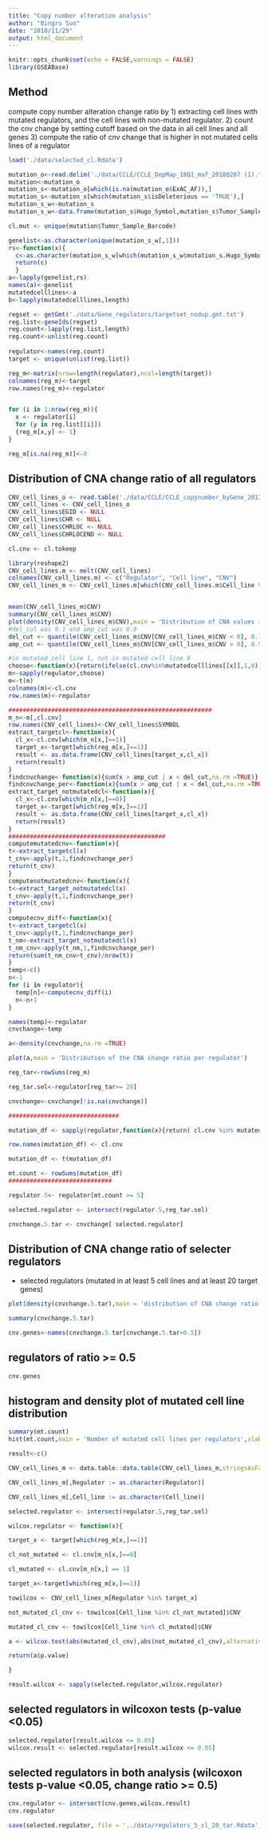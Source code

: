 ---
title: "Copy number alteration analysis"
author: "Bingru Sun"
date: "2018/11/29"
output: html_document
---

```{r setup, include=FALSE}
knitr::opts_chunk$set(echo = FALSE,warnings = FALSE)
library(GSEABase)
```

## Method

compute copy number alteration change ratio by 1) extracting cell lines with mutated regulators, and the cell lines with non-mutated regulator. 2) count the cnv change by setting cutoff based on the data in all cell lines and all genes 3) compute the ratio of cnv change that is higher in not mutated cells lines of a regulator

```{r regulator mutation input,include = FALSE}
load('./data/selected_cl.Rdata')

mutation_o<-read.delim('./data/CCLE/CCLE_DepMap_18Q1_maf_20180207 (1).txt')
mutation<-mutation_o
mutation_s<-mutation_o[which(is.na(mutation_o$ExAC_AF)),]
mutation_s<-mutation_s[which(mutation_s$isDeleterious == 'TRUE'),]
mutation_s_w<-mutation_s
mutation_s_w<-data.frame(mutation_s$Hugo_Symbol,mutation_s$Tumor_Sample_Barcode)

cl.mut <- unique(mutation$Tumor_Sample_Barcode)

genelist<-as.character(unique(mutation_s_w[,1]))
rs<-function(x){
  c<-as.character(mutation_s_w[which(mutation_s_w$mutation_s.Hugo_Symbol==x),2])
  return(c)
  }
a<-lapply(genelist,rs)
names(a)<-genelist
mutatedcelllines<-a
b<-lapply(mutatedcelllines,length)

regset <- getGmt('./data/Gene_regulators/targetset_nodup.gmt.txt')
reg.list<-geneIds(regset)
reg.count<-lapply(reg.list,length)
reg.count<-unlist(reg.count)
  
regulator<-names(reg.count)
target <- unique(unlist(reg.list))

reg_m<-matrix(nrow=length(regulator),ncol=length(target))
colnames(reg_m)<-target
row.names(reg_m)<-regulator


for (i in 1:nrow(reg_m)){
  x <- regulator[i]
  for (y in reg.list[[i]])
  {reg_m[x,y] <- 1}
}

reg_m[is.na(reg_m)]<-0

```

## Distribution of CNA change ratio of all regulators

```{r info}

CNV_cell_lines_o <- read.table('./data/CCLE/CCLE_copynumber_byGene_2013-12-03.txt', header=TRUE, sep="\t")
CNV_cell_lines <- CNV_cell_lines_o
CNV_cell_lines$EGID <- NULL
CNV_cell_lines$CHR <- NULL
CNV_cell_lines$CHRLOC <- NULL
CNV_cell_lines$CHRLOCEND <- NULL

cl.cnv <- cl.tokeep

library(reshape2)
CNV_cell_lines.m <- melt(CNV_cell_lines)
colnames(CNV_cell_lines.m) <- c("Regulator", "Cell_line", "CNV")
CNV_cell_lines_m <- CNV_cell_lines.m[which(CNV_cell_lines.m$Cell_line %in% cl.cnv),]


mean(CNV_cell_lines_m$CNV)
summary(CNV_cell_lines_m$CNV)
plot(density(CNV_cell_lines_m$CNV),main = 'Distribution of CNA values in all cell lines')
#del_cul was 0.1 and amp_cut was 0.9
del_cut <- quantile(CNV_cell_lines_m$CNV[CNV_cell_lines_m$CNV < 0], 0.1)
amp_cut <- quantile(CNV_cell_lines_m$CNV[CNV_cell_lines_m$CNV > 0], 0.9)

#in mutated cell line 1, not in mutated cell line 0
choose<-function(x){return(ifelse(cl.cnv%in%mutatedcelllines[[x]],1,0))}
m<-sapply(regulator,choose)
m<-t(m)
colnames(m)<-cl.cnv
row.names(m)<-regulator

#########################################################
m_n<-m[,cl.cnv]
row.names(CNV_cell_lines)<-CNV_cell_lines$SYMBOL
extract_targetcl<-function(x){
  cl_x<-cl.cnv[which(m_n[x,]==1)]
  target_x<-target[which(reg_m[x,]==1)]
  result <- as.data.frame(CNV_cell_lines[target_x,cl_x])
  return(result)
}
findcnvchange<-function(x){sum(x > amp_cut | x < del_cut,na.rm =TRUE)}
findcnvchange_per<-function(x){sum(x > amp_cut | x < del_cut,na.rm =TRUE)/length(x)}
extract_target_notmutatedcl<-function(x){
  cl_x<-cl.cnv[which(m_n[x,]==0)]
  target_x<-target[which(reg_m[x,]==1)]
  result <- as.data.frame(CNV_cell_lines[target_x,cl_x])
  return(result)
}
############################################
computemutatedcnv<-function(x){
t<-extract_targetcl(x)
t_cnv<-apply(t,1,findcnvchange_per)
return(t_cnv)
}
computenotmutatedcnv<-function(x){
t<-extract_target_notmutatedcl(x)
t_cnv<-apply(t,1,findcnvchange_per)
return(t_cnv)
}
computecnv_diff<-function(x){
t<-extract_targetcl(x)
t_cnv<-apply(t,1,findcnvchange_per)
t_nm<-extract_target_notmutatedcl(x)
t_nm_cnv<-apply(t_nm,1,findcnvchange_per)
return(sum(t_nm_cnv>t_cnv)/nrow(t))
}
temp<-c()
n<-1
for (i in regulator){
  temp[n]<-computecnv_diff(i)
  n<-n+1
}

names(temp)<-regulator
cnvchange<-temp

a<-density(cnvchange,na.rm =TRUE)

plot(a,main = 'Distribution of the CNA change ratio per regulator')
```


```{r analysis}
reg_tar<-rowSums(reg_m)

reg_tar.sel<-regulator[reg_tar>= 20]

cnvchange<-cnvchange[!is.na(cnvchange)]

###############################

mutation_df <- sapply(regulator,function(x){return( cl.cnv %in% mutatedcelllines[[x]])})

row.names(mutation_df) <- cl.cnv

mutation_df <- t(mutation_df)

mt.count <- rowSums(mutation_df)
#############################

regulator.5<- regulator[mt.count >= 5]

selected.regulator <- intersect(regulator.5,reg_tar.sel)

cnvchange.5.tar <- cnvchange[ selected.regulator]

```

## Distribution of CNA change ratio of selecter regulators
* selected regulators (mutated in at least 5 cell lines and at least 20 target genes)

```{r plot}
plot(density(cnvchange.5.tar),main = 'distribution of CNA change ratio of selected regulators')

summary(cnvchange.5.tar)

cnv.genes<-names(cnvchange.5.tar[cnvchange.5.tar>0.5])
```

## regulators of ratio >= 0.5
```{r cna}
cnv.genes
```

## histogram and density plot of mutated cell line distribution

```{r hist}
summary(mt.count)
hist(mt.count,main = 'Number of mutated cell lines per regulators',xlab = 'number of cell lines')
```

```{r wilcox}
result<-c()

CNV_cell_lines_m <- data.table::data.table(CNV_cell_lines_m,stringsAsFactors = FALSE)

CNV_cell_lines_m[,Regulator := as.character(Regulator)]

CNV_cell_lines_m[,Cell_line := as.character(Cell_line)]

selected.regulator <- intersect(regulator.5,reg_tar.sel)

wilcox.regulator <- function(x){

target_x <- target[which(reg_m[x,]==1)]

cl_not_mutated <- cl.cnv[m_n[x,]==0]

cl_mutated <- cl.cnv[m_n[x,] == 1]

target_x<-target[which(reg_m[x,]==1)]

towilcox <- CNV_cell_lines_m[Regulator %in% target_x]

not_mutated_cl_cnv <- towilcox[Cell_line %in% cl_not_mutated]$CNV

mutated_cl_cnv <- towilcox[Cell_line %in% cl_mutated]$CNV

a <- wilcox.test(abs(mutated_cl_cnv),abs(not_mutated_cl_cnv),alternative = 'less')

return(a$p.value)

}

result.wilcox <- sapply(selected.regulator,wilcox.regulator)
```

## selected regulators in wilcoxon tests (p-value <0.05)
```{r wilcox result}
selected.regulator[result.wilcox <= 0.05]
wilcox.result <- selected.regulator[result.wilcox <= 0.05]
```

## selected regulators in both analysis (wilcoxon tests p-value <0.05, change ratio >= 0.5)
```{r regulators}
cnv.regulator <- intersect(cnv.genes,wilcox.result)
cnv.regulator
```

```{r save result, eval = FALSE}
save(selected.regulator, file = '../data/regulators_5_cl_20_tar.Rdata')
```

